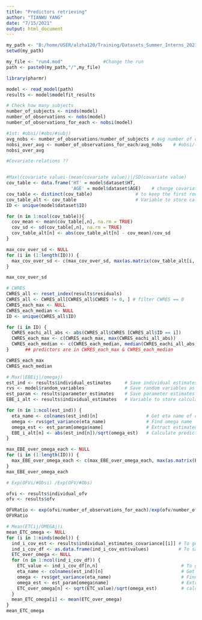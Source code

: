 ```yaml
---
title: "Predictors retrieving"
author: "TIANWU YANG"
date: "7/15/2021"
output: html_document
---
```


```r
my_path <- "B:/home/USER/alzha120/Training/Datasets_Summer_Interns_2021/Karlsson-1993-Prazosin" #Change the wd
setwd(my_path) 

my_file <- "run4.mod"               #Change the run
path <- paste0(my_path,"/",my_file)

```

```r
library(pharmr)
```

```r
model <- read_model(path)      
results <- model$modelfit_results
```

```r
# Check how many subjects
number_of_subjects <- ninds(model)
number_of_observations <- nobs(model)
number_of_observations_for_each <- nobsi(model)
```

```r
#1st: #obsi/(#obs/#subj) 
avg_nobs <- number_of_observations/number_of_subjects # avg number of observations
nobsi_over_avg <- number_of_observations_for_each/avg_nobs    # #obsi/(#obs/#subj)
nobsi_over_avg
```

```r
#Covariate-relations ??


#Max|(covariate valuei-(mean(covariate value))|/SD(covariate value)
cov_table <- data.frame('HT' = model$dataset$HT, 
                        'AGE' = model$dataset$AGE)    # change covariate names
cov_table <- distinct(cov_table)                # to keep the first row only for each
cov_table_alt <- cov_table                      # Variable to store calculated values
ID <- unique(model$dataset$ID)

for (n in 1:ncol(cov_table)){
  cov_mean <- mean(cov_table[,n], na.rm = TRUE)
  cov_sd <- sd(cov_table[,n], na.rm = TRUE)
  cov_table_alt[n] <- abs(cov_table_alt[n] - cov_mean)/cov_sd
}

max_cov_over_sd <- NULL
for (i in (1:length(ID))) {
  max_cov_over_sd <- c(max_cov_over_sd, max(as.matrix(cov_table_alt[i, ])))
}

max_cov_over_sd
```

```r
# CWRES
CWRES_all <- reset_index(results$residuals)
CWRES_all <- CWRES_all[CWRES_all$CWRES != 0, ] # filter CWRES == 0
CWRES_each_max <- NULL
CWRES_each_median <- NULL
ID <- unique(CWRES_all$ID)

for (i in ID) {
  CWRES_eachi_all_abs <- abs(CWRES_all$CWRES [CWRES_all$ID == i])
  CWRES_each_max <- c(CWRES_each_max, max(CWRES_eachi_all_abs))
  CWRES_each_median <- c(CWRES_each_median, median(CWRES_eachi_all_abs))
}      ## predictors are in CWRES_each_max & CWRES_each_median

CWRES_each_max
CWRES_each_median
```

```r
# Max(|EBEij|/omegaj)
est_ind <- results$individual_estimates     # Save individual estimates as variable
rvs <- model$random_variables               # Save random variables as variable
est_param <- results$parameter_estimates    # Save parameter estimates as variable
EBE_i_alt <- results$individual_estimates   # Variable to store calculated values

for (n in 1:ncol(est_ind)) {
  eta_name <- colnames(est_ind)[n]                  # Get eta name of current column
  omega <- rvs$get_variance(eta_name)               # Find omega name
  omega_est <- est_param[omega$name]                # Extract estimated omega value
  EBE_i_alt[n] <- abs(est_ind[n])/sqrt(omega_est)   # Calculate predictor
}

max_EBE_over_omega_each <- NULL
for (i in (1:length(ID))) {
  max_EBE_over_omega_each <- c(max_EBE_over_omega_each, max(as.matrix(EBE_i_alt[i, ])))
}
max_EBE_over_omega_each
```

```r
# Exp(OFVi/#Obsi) /Exp(OFV/#Obs)

ofvi <- results$individual_ofv
ofv <- results$ofv

OFVRatio <- exp(ofvi/number_of_observations_for_each)/exp(ofv/number_of_observations)
OFVRatio
```



```r
# Mean(ETCij/OMEGAj)i
mean_ETC_omega <- NULL
for (i in 1:ninds(model)) {
  ind_i_cov_est <- results$individual_estimates_covariance[[i]] # To get the estimate for individual n
  ind_i_cov_df <- as.data.frame(ind_i_cov_est$values)           # To save estimates as matrix
  ETC_over_omega <- NULL
  for (n in 1:ncol(ind_i_cov_df)) {
    ETC_value <- ind_i_cov_df[n,n]                               # To get covariance between named etas 
    eta_name <- colnames(est_ind)[n]                             # Get eta name of current column
    omega <- rvs$get_variance(eta_name)                          # Find omega name
    omega_est <- est_param[omega$name]                           # Extract estimated omega value
    ETC_over_omega[n] <- sqrt(ETC_value)/sqrt(omega_est)         # calculate ETC/omega for each ETC in ind i
  }
  mean_ETC_omega[i] <- mean(ETC_over_omega)
}
mean_ETC_omega
```

